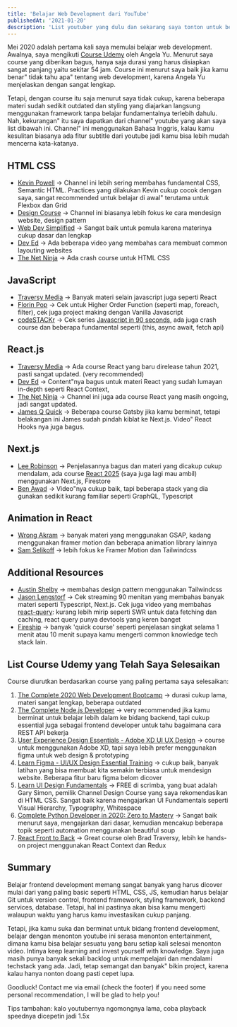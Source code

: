 ```yaml
---
title: 'Belajar Web Development dari YouTube'
publishedAt: '2021-01-20'
description: 'List youtuber yang dulu dan sekarang saya tonton untuk belajar membuat website.'
---
```


Mei 2020 adalah pertama kali saya memulai belajar web development. Awalnya, saya mengikuti [Course Udemy](https://www.udemy.com/course/the-complete-web-development-bootcamp/) oleh Angela Yu. Menurut saya course yang diberikan bagus, hanya saja durasi yang harus disiapkan sangat panjang yaitu sekitar 54 jam. Course ini menurut saya baik jika kamu benar" tidak tahu apa" tentang web development, karena Angela Yu menjelaskan dengan sangat lengkap.

Tetapi, dengan course itu saja menurut saya tidak cukup, karena beberapa materi sudah sedikit outdated dan styling yang diajarkan langsung menggunakan framework tanpa belajar fundamentalnya terlebih dahulu. Nah, kekurangan" itu saya dapatkan dari channel" youtube yang akan saya list dibawah ini. Channel" ini menggunakan Bahasa Inggris, kalau kamu kesulitan biasanya ada fitur subtitle dari youtube jadi kamu bisa lebih mudah mencerna kata-katanya.

## HTML CSS

-   [Kevin Powell](https://www.youtube.com/channel/UCJZv4d5rbIKd4QHMPkcABCw) → Channel ini lebih sering membahas fundamental CSS, Semantic HTML. Practices yang dilakukan Kevin cukup cocok dengan saya, sangat recommended untuk belajar di awal" terutama untuk Flexbox dan Grid
-   [Design Course](https://www.youtube.com/channel/UCVyRiMvfUNMA1UPlDPzG5Ow) → Channel ini biasanya lebih fokus ke cara mendesign website, design pattern
-   [Web Dev Simplified](https://www.youtube.com/channel/UCFbNIlppjAuEX4znoulh0Cw) → Sangat baik untuk pemula karena materinya cukup dasar dan lengkap
-   [Dev Ed](https://www.youtube.com/c/DevEd/videos) → Ada beberapa video yang membahas cara membuat common layouting websites
-   [The Net Ninja](https://www.youtube.com/c/TheNetNinja/featured) → Ada crash course untuk HTML CSS

## JavaScript

-   [Traversy Media](https://www.youtube.com/channel/UC29ju8bIPH5as8OGnQzwJyA) → Banyak materi selain javascript juga seperti React
-   [Florin Pop](https://www.youtube.com/channel/UCeU-1X402kT-JlLdAitxSMA) → Cek untuk Higher Order Function (seperti map, foreach, filter), cek juga project making dengan Vanilla Javascript
-   [codeSTACKr](https://www.youtube.com/c/codeSTACKr/videos) → Cek series [Javascript in 90 seconds](https://www.youtube.com/watch?v=bGDK1rpykOQ), ada juga crash course dan beberapa fundamental seperti (this, async await, fetch api)

## React.js

-   [Traversy Media](https://www.youtube.com/channel/UC29ju8bIPH5as8OGnQzwJyA) → Ada course React yang baru direlease tahun 2021, pasti sangat updated. (very recommended)
-   [Dev Ed](https://www.youtube.com/c/DevEd/videos) → Content"nya bagus untuk materi React yang sudah lumayan in-depth seperti React Context,
-   [The Net Ninja](https://www.youtube.com/c/TheNetNinja/featured) → Channel ini juga ada course React yang masih ongoing, jadi sangat updated.
-   [James Q Quick](https://www.youtube.com/channel/UC-T8W79DN6PBnzomelvqJYw) → Beberapa course Gatsby jika kamu berminat, tetapi belakangan ini James sudah pindah kiblat ke Next.js. Video" React Hooks nya juga bagus.

## Next.js

-   [Lee Robinson](https://www.youtube.com/channel/UCZMli3czZnd1uoc1ShTouQw) → Penjelasannya bagus dan materi yang dicakup cukup mendalam, ada course [React 2025](https://www.youtube.com/watch?v=JCOPVq2AYXc&list=PL6bwFJ82M6FXgctyoWXqj7H0GK8_YIeF1) (saya juga lagi mau ambil) menggunakan Next.js, Firestore
-   [Ben Awad](https://www.youtube.com/channel/UC-8QAzbLcRglXeN_MY9blyw) → Video"nya cukup baik, tapi beberapa stack yang dia gunakan sedikit kurang familiar seperti GraphQL, Typescript

## Animation in React

-   [Wrong Akram](https://www.youtube.com/channel/UCqrxiLP9RHz2GxDJaZuTRBw) → banyak materi yang menggunakan GSAP, kadang menggunakan framer motion dan beberapa animation library lainnya
-   [Sam Selikoff](https://www.youtube.com/c/SamSelikoff/videos) → lebih fokus ke Framer Motion dan Tailwindcss

## Additional Resources

-   [Austin Shelby](https://www.youtube.com/channel/UCGyjrq09z9tblkAzvsHtHtg) → membahas design pattern menggunakan Tailwindcss
-   [Jason Lengstorf](https://www.youtube.com/channel/UCnty0z0pNRDgnuoirYXnC5A) → Cek streaming 90 menitan yang membahas banyak materi seperti Typescript, Next.js. Cek juga video yang membahas [react-query](https://www.youtube.com/watch?v=DocXo3gqGdI&t=3837s): kurang lebih mirip seperti SWR untuk data fetching dan caching, react query punya devtools yang keren banget
-   [Fireship](https://www.youtube.com/channel/UCsBjURrPoezykLs9EqgamOA) → banyak 'quick course' seperti penjelasan singkat selama 1 menit atau 10 menit supaya kamu mengerti common knowledge tech stack lain.

## List Course Udemy yang Telah Saya Selesaikan

Course diurutkan berdasarkan course yang paling pertama saya selesaikan:

1. [The Complete 2020 Web Development Bootcamp](https://www.udemy.com/course/the-complete-web-development-bootcamp/) → durasi cukup lama, materi sangat lengkap, beberapa outdated
2. [The Complete Node.js Developer](https://www.udemy.com/course/the-complete-nodejs-developer-course-2/) → very recommended jika kamu berminat untuk belajar lebih dalam ke bidang backend, tapi cukup essential juga sebagai frontend developer untuk tahu bagaimana cara REST API bekerja
3. [User Experience Design Essentials - Adobe XD UI UX Design](https://www.udemy.com/course/ui-ux-web-design-using-adobe-xd/) → course untuk menggunakan Adobe XD, tapi saya lebih prefer menggunakan figma untuk web design & prototyping
4. [Learn Figma - UI/UX Design Essential Training](https://www.udemy.com/course/learn-figma/) → cukup baik, banyak latihan yang bisa membuat kita semakin terbiasa untuk mendesign website. Beberapa fitur baru figma belom dicover
5. [Learn UI Design Fundamentals](https://www.google.com/url?sa=t&rct=j&q=&esrc=s&source=web&cd=&cad=rja&uact=8&ved=2ahUKEwju3-Lv1KnuAhWCX3wKHff6BmQQFjAAegQIAhAC&url=https%3A%2F%2Fscrimba.com%2Flearn%2Fdesign&usg=AOvVaw0APhC4yWLlXDOfQk0cDMAO) → FREE di scrimba, yang buat adalah Gary Simon, pemilik Channel Design Course yang saya rekomendasikan di HTML CSS. Sangat baik karena mengajarkan UI Fundamentals seperti Visual Hierarchy, Typography, Whitespace
6. [Complete Python Developer in 2020: Zero to Mastery](https://www.udemy.com/course/complete-python-developer-zero-to-mastery/) → Sangat baik menurut saya, mengajarkan dari dasar, kemudian mencakup beberapa topik seperti automation menggunakan beautiful soup
7. [React Front to Back](https://www.udemy.com/course/modern-react-front-to-back/) → Great course oleh Brad Traversy, lebih ke hands-on project menggunakan React Context dan Redux

## Summary

Belajar frontend development memang sangat banyak yang harus dicover mulai dari yang paling basic seperti HTML, CSS, JS, kemudian harus belajar Git untuk version control, frontend framework, styling framework, backend services, database. Tetapi, hal ini pastinya akan bisa kamu mengerti walaupun waktu yang harus kamu investasikan cukup panjang.

Tetapi, jika kamu suka dan berminat untuk bidang frontend development, belajar dengan menonton youtube ini serasa menonton entertainment, dimana kamu bisa belajar sesuatu yang baru setiap kali selesai menonton video. Intinya keep learning and invest yourself with knowledge. Saya juga masih punya banyak sekali backlog untuk mempelajari dan mendalami techstack yang ada. Jadi, tetap semangat dan banyak" bikin project, karena kalau hanya nonton doang pasti cepet lupa.

Goodluck! Contact me via email (check the footer) if you need some personal recommendation, I will be glad to help you!

Tips tambahan: kalo youtubernya ngomongnya lama, coba playback speednya dicepetin jadi 1.5x
